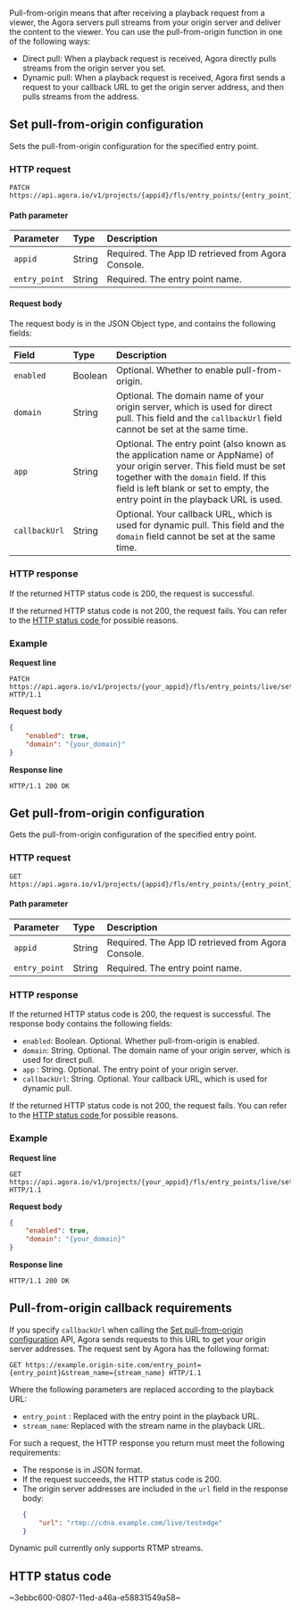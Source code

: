 
Pull-from-origin means that after receiving a playback request from a viewer, the Agora servers pull streams from your origin server and deliver the content to the viewer. You can use the pull-from-origin function in one of the following ways:

- Direct pull: When a playback request is received, Agora directly pulls streams from the origin server you set.
- Dynamic pull: When a playback request is received, Agora first sends a request to your callback URL to get the origin server address, and then pulls streams from the address.

<a name="pull"></a>
## Set pull-from-origin configuration

Sets the pull-from-origin configuration for the specified entry point.

### HTTP request

```http
PATCH https://api.agora.io/v1/projects/{appid}/fls/entry_points/{entry_point}/settings/origin_site
```

#### Path parameter

| Parameter | Type | Description |
| :------------ | :----- | :----------------------------------- |
| `appid` | String | Required. The App ID retrieved from Agora Console. |
| `entry_point` | String | Required. The entry point name. |

#### Request body

The request body is in the JSON Object type, and contains the following fields:

| Field | Type | Description |
| :------------ | :------ | :----------------------------------------------------------- |
| `enabled` | Boolean | Optional. Whether to enable pull-from-origin. |
| `domain` | String | Optional. The domain name of your origin server, which is used for direct pull. This field and the `callbackUrl` field cannot be set at the same time. |
| `app` | String | Optional. The entry point (also known as the application name or AppName) of your origin server. This field must be set together with the `domain` field. If this field is left blank or set to empty, the entry point in the playback URL is used. |
| `callbackUrl` | String | Optional. Your callback URL, which is used for dynamic pull. This field and the `domain` field cannot be set at the same time. |

### HTTP response

If the returned HTTP status code is 200, the request is successful.

If the returned HTTP status code is not 200, the request fails. You can refer to the [HTTP status code ](#http-code)for possible reasons.

### Example

**Request line**

```http
PATCH https://api.agora.io/v1/projects/{your_appid}/fls/entry_points/live/settings/origin_site HTTP/1.1
```

**Request body**

```json
{
    "enabled": true,
    "domain": "{your_domain}"
}
```

**Response line**

```http
HTTP/1.1 200 OK
```

## Get pull-from-origin configuration

Gets the pull-from-origin configuration of the specified entry point.

### HTTP request

```http
GET https://api.agora.io/v1/projects/{appid}/fls/entry_points/{entry_point}/settings/origin_site
```

#### Path parameter

| Parameter | Type | Description |
| :------------ | :----- | :----------------------------------- |
| `appid` | String | Required. The App ID retrieved from Agora Console. |
| `entry_point` | String | Required. The entry point name. |

### HTTP response

If the returned HTTP status code is 200, the request is successful. The response body contains the following fields:

- `enabled`: Boolean. Optional. Whether pull-from-origin is enabled.
- `domain`: String. Optional. The domain name of your origin server, which is used for direct pull.
- `app` : String. Optional. The entry point of your origin server.
- `callbackUrl`: String. Optional. Your callback URL, which is used for dynamic pull.

If the returned HTTP status code is not 200, the request fails. You can refer to the [HTTP status code ](#http-code)for possible reasons.

### Example

**Request line**

```http
GET https://api.agora.io/v1/projects/{your_appid}/fls/entry_points/live/settings/origin_site HTTP/1.1
```

**Request body**

```json
{
    "enabled": true,
    "domain": "{your_domain}"
}
```

**Response line**

```http
HTTP/1.1 200 OK
```

<a name="callback"></a>
## Pull-from-origin callback requirements
If you specify `callbackUrl` when calling the [Set pull-from-origin configuration](#pull) API, Agora sends requests to this URL to get your origin server addresses. The request sent by Agora has the following format:

```http
GET https://example.origin-site.com/entry_point={entry_point}&stream_name={stream_name} HTTP/1.1
```

Where the following parameters are replaced according to the playback URL:
- `entry_point` : Replaced with the entry point in the playback URL.
- `stream_name`: Replaced with the stream name in the playback URL.

For such a request, the HTTP response you return must meet the following requirements:

- The response is in JSON format.
- If the request succeeds, the HTTP status code is 200.
- The origin server addresses are included in the `url` field in the response body:
   ```json
   {
       "url": "rtmp://cdna.example.com/live/testedge"
   }
   ```

<div class="alert note">Dynamic pull currently only supports RTMP streams.</div>

<a name="http-code"></a>
## HTTP status code
~3ebbc600-0807-11ed-a46a-e58831549a58~